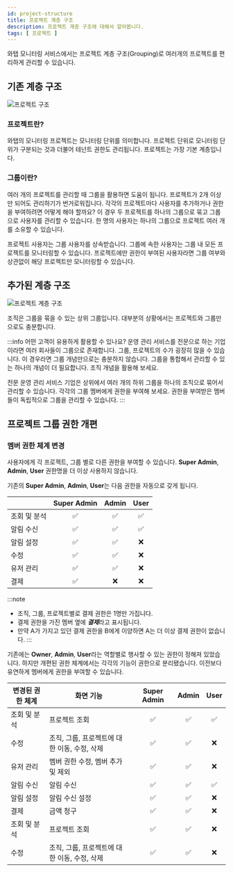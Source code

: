 ```yaml
---
id: project-structure
title: 프로젝트 계층 구조
description: 프로젝트 계층 구조에 대해서 알아봅니다.
tags: [ 프로젝트 ]
---
```


와탭 모니터링 서비스에서는 프로젝트 계층 구조(Grouping)로 여러개의 프로젝트를 편리하게 관리할 수 있습니다.

## 기존 계층 구조

![프로젝트 구조](https://img.whatap.io/media/images/2depth.png)

### 프로젝트란?

와탭의 모니터링 프로젝트는 모니터링 단위를 의미합니다. 프로젝트 단위로 모니터링 단위가 구분되는 것과 더불어 테넌트 권한도 관리됩니다. 프로젝트는 가장 기본 계층입니다.

### 그룹이란?

여러 개의 프로젝트를 관리할 때 그룹을 활용하면 도움이 됩니다. 프로젝트가 2개 이상만 되어도 관리하기가 번거로워집니다. 각각의 프로젝트마다 사용자를 추가하거나 권한을 부여하려면 어떻게 해야 할까요? 이 경우 두 프로젝트를 하나의 그룹으로 묶고 그룹으로 사용자를 관리할 수 있습니다. 한 명의 사용자는 하나의 그룹으로 프로젝트 여러 개를 소유할 수 있습니다.

프로젝트 사용자는 그룹 사용자를 상속받습니다. 그룹에 속한 사용자는 그룹 내 모든 프로젝트를 모니터링할 수 있습니다. 프로젝트에만 권한이 부여된 사용자라면 그룹 여부와 상관없이 해당 프로젝트만 모니터링할 수 있습니다.

## 추가된 계층 구조

![프로젝트 계층 구조](https://img.whatap.io/media/images/3depth.png)

조직은 그룹을 묶을 수 있는 상위 그룹입니다. 대부분의 상황에서는 프로젝트와 그룹만으로도 충분합니다.

:::info 어떤 고객이 유용하게 활용할 수 있나요?
운영 관리 서비스를 전문으로 하는 기업이라면 여러 회사들이 그룹으로 존재합니다. 그룹, 프로젝트의 수가 굉장히 많을 수 있습니다. 이 경우라면 그룹 개념만으로는 충분하지 않습니다. 그룹을 통합해서 관리할 수 있는 하나의 개념이 더 필요합니다. 조직 개념을 활용해 보세요.

전문 운영 관리 서비스 기업은 상위에서 여러 개의 하위 그룹을 하나의 조직으로 묶어서 관리할 수 있습니다. 각각의 그룹 멤버에게 권한을 부여해 보세요. 권한을 부여받은 멤버들이 독립적으로 그룹을 관리할 수 있습니다.
:::

## 프로젝트 그룹 권한 개편

### 멤버 권한 체계 변경

사용자에게 각 프로젝트, 그룹 별로 다른 권한을 부여할 수 있습니다. **Super Admin**, **Admin**, **User** 권한명을 더 이상 사용하지 않습니다.

기존의 **Super Admin**, **Admin**, **User**는 다음 권한을 자동으로 갖게 됩니다.

|              | Super Admin | Admin | User |
| ------------ | :---------: | :---: | :--: |
| 조회 및 분석 |     ✅      |  ✅   |  ✅  |
| 알림 수신    |     ✅      |  ✅   |  ✅  |
| 알림 설정    |     ✅      |  ✅   |  ❌  |
| 수정         |     ✅      |  ✅   |  ❌  |
| 유저 관리    |     ✅      |  ✅   |  ❌  |
| 결제         |     ✅      |  ❌   |  ❌  |

:::note
* 조직, 그룹, 프로젝트별로 결제 권한은 1명만 가집니다.
* 결제 권한을 가진 멤버 옆에 ***결제***라고 표시됩니다.
* 만약 A가 가지고 있던 결제 권한을 B에게 이양하면 A는 더 이상 결제 권한이 없습니다.
:::

기존에는 **Owner**, **Admin**, **User**라는 역할별로 행사할 수 있는 권한이 정해져 있었습니다. 하지만 개편된 권한 체계에서는 각각의 기능이 권한으로 분리됐습니다. 이전보다 유연하게 멤버에게 권한을 부여할 수 있습니다.

| 변경된 권한 체계 | 화면 기능                                    | Super Admin | Admin | User |
| ---------------- | -------------------------------------------- | :---------: | :---: | :--: |
| 조회 및 분석     | 프로젝트 조회                                |     ✅      |  ✅   |  ✅  |
| 수정             | 조직, 그룹, 프로젝트에 대한 이동, 수정, 삭제 |     ✅      |  ✅   |  ❌  |
| 유저 관리        | 멤버 권한 수정, 멤버 추가 및 제외            |     ✅      |  ✅   |  ❌  |
| 알림 수신        | 알림 수신                                    |     ✅      |  ✅   |  ✅  |
| 알림 설정        | 알림 수신 설정                               |     ✅      |  ✅   |  ❌  |
| 결제             | 금액 청구                                    |     ✅      |  ✅   |  ❌  |
| 조회 및 분석     | 프로젝트 조회                                |     ✅      |  ✅   |  ❌  |
| 수정             | 조직, 그룹, 프로젝트에 대한 이동, 수정, 삭제 |     ✅      |  ✅   |  ❌  |